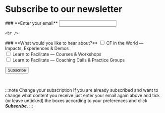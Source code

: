 # Subscribe to our newsletter


<form
  action="https://buttondown.email/api/emails/embed-subscribe/convergentfacilitation"
  method="post"
  target="popupwindow"
  onsubmit="window.open('https://buttondown.email/convergentfacilitation', 'popupwindow')"
  className="embeddable-buttondown-form"
>
  ### <label htmlFor="bd-email">**Enter your email**</label>
  <input type="email" name="email" id="bd-email" />
  <input type="hidden" value="1" name="embed" />

    <br />
  <p>
    ### **What would you like to hear about?**  
    <input type="checkbox" name="tag" value="CF in the World — Impacts, Experiences & Demos" /> CF in the World — Impacts, Experiences & Demos <br />
    <input type="checkbox" name="tag" value="Learn to Facilitate — Courses & Workshops" /> Learn to Facilitate — Courses & Workshops <br />
    <input type="checkbox" name="tag" value="Learn to Facilitate — Coaching Calls & Practice Groups" /> Learn to Facilitate — Coaching Calls & Practice Groups 
  </p>

  <button
          className="button button--primary"
          type="submit"
        >Subscribe</button>
</form>
 
  
<br/>  

:::note Change your subscription
If you are already subscribed and want to change what content you receive just enter your email again above and tick (or leave unticked) the boxes according to your preferences and click ***Subscribe***.
:::
